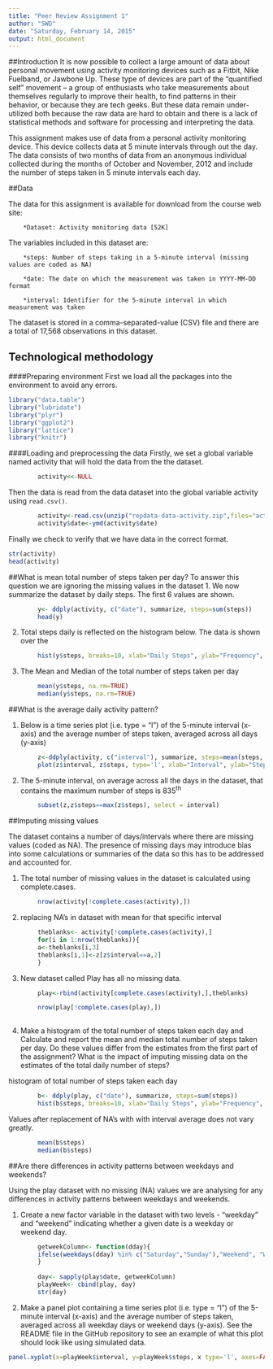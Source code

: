 ```yaml
---
title: "Peer Review Assignment 1"
author: "SWD"
date: "Saturday, February 14, 2015"
output: html_document
---
```


##Introduction
It is now possible to collect a large amount of data about personal movement using activity monitoring devices such as a Fitbit, Nike Fuelband, or Jawbone Up. These type of devices are part of the "quantified self" movement -- a group of enthusiasts who take measurements about themselves regularly to improve their health, to find patterns in their behavior, or because they are tech geeks. But these data remain under-utilized both because the raw data are hard to obtain and there is a lack of statistical methods and software for processing and interpreting the data.

This assignment makes use of data from a personal activity monitoring device. This device collects data at 5 minute intervals through out the day. The data consists of two months of data from an anonymous individual collected during the months of October and November, 2012 and include the number of steps taken in 5 minute intervals each day.


##Data

The data for this assignment is available for download from the course web site:

        *Dataset: Activity monitoring data [52K]

The variables included in this dataset are:

        *steps: Number of steps taking in a 5-minute interval (missing values are coded as NA)

        *date: The date on which the measurement was taken in YYYY-MM-DD format

        *interval: Identifier for the 5-minute interval in which measurement was taken

The dataset is stored in a comma-separated-value (CSV) file and there are a total of 17,568 observations in this dataset.

## Technological methodology
####Preparing environment
First we load all the packages into the environment to avoid any errors. 
```r
library("data.table")
library("lubridate")
library("plyr")
library("ggplot2")
library("lattice")
library("knitr")
```

####Loading and preprocessing the data
Firstly, we set a global variable named activity that will hold the data from the the dataset.  
```r
        activity<<-NULL  
```

Then the data is read from the data dataset into the global variable activity using `read.csv()`.

```r

        activity<-read.csv(unzip("repdata-data-activity.zip",files="activity.csv"))
        activity$date<-ymd(activity$date)

```

Finally we check to verify that we have data in the correct format. 

```r
str(activity)
head(activity)
```

##What is mean total number of steps taken per day?
To answer this question we are ignoring the missing values in the dataset
1. We now summarize the dataset by daily steps. The first 6 values are shown.

```r
        y<- ddply(activity, c("date"), summarize, steps=sum(steps))
        head(y)
```

2. Total steps daily is reflected on the histogram below. The data is shown over the

```r
        hist(y$steps, breaks=10, xlab="Daily Steps", ylab="Frequency", main="Total Number of Steps per Day", col="red")

```

3. The Mean and Median of the total number of steps taken per day

```r
        mean(y$steps, na.rm=TRUE)
        median(y$steps, na.rm=TRUE)
```

##What is the average daily activity pattern?

1. Below is a time series plot (i.e. type = "l") of the 5-minute interval (x-axis) and the average number of steps taken, averaged across all days (y-axis)
```r
        z<-ddply(activity, c("interval"), summarize, steps=mean(steps, na.rm=TRUE))
        plot(z$interval, z$steps, type='l', xlab="Interval", ylab="Steps")

```

2. The 5-minute interval, on average across all the days in the dataset, that contains the maximum number of steps is 835^th^
```r
        subset(z,z$steps==max(z$steps), select = interval)
```


##Imputing missing values

The dataset contains a number of days/intervals where there are missing values (coded as NA). The presence of missing days may introduce bias into some calculations or summaries of the data so this has to be addressed and accounted for.

1. The total number of missing values in the dataset is calculated using complete.cases. 
```r
        nrow(activity[!complete.cases(activity),])
```
2. replacing NA's in dataset with mean for that specific interval

```r
        theblanks<- activity[!complete.cases(activity),]
        for(i in 1:nrow(theblanks)){
        a<-theblanks[i,3]
        theblanks[i,1]<-z[z$interval==a,2]
        }
```

3. New dataset called Play has all no missing data. 
```r
        
        play<-rbind(activity[complete.cases(activity),],theblanks)

        nrow(play[!complete.cases(play),])
        
```

4. Make a histogram of the total number of steps taken each day and Calculate and report the mean and median total number of steps taken per day. Do these values differ from the estimates from the first part of the assignment? What is the impact of imputing missing data on the estimates of the total daily number of steps?

histogram of total number of steps taken each day
```r
        b<- ddply(play, c("date"), summarize, steps=sum(steps))
        hist(b$steps, breaks=10, xlab="Daily Steps", ylab="Frequency", main="Total Number of Steps per Day", col="red")
```
Values after replacement of NA's with with interval average does not vary greatly. 

```r
        mean(b$steps)
        median(b$steps)
```


##Are there differences in activity patterns between weekdays and weekends?

Using the play dataset with no missing (NA) values we are analysing for any differences in activity patterns between weekdays and weekends. 

1. Create a new factor variable in the dataset with two levels - "weekday" and "weekend" indicating whether a given date is a weekday or weekend day.

```r
        getweekColumn<- function(dday){
        ifelse(weekdays(dday) %in% c("Saturday","Sunday"),"Weekend", "Weekday")
        }
        
        day<- sapply(play$date, getweekColumn)
        playWeek<- cbind(play, day)
        str(day)
```

2. Make a panel plot containing a time series plot (i.e. type = "l") of the 5-minute interval (x-axis) and the average number of steps taken, averaged across all weekday days or weekend days (y-axis). See the README file in the GitHub repository to see an example of what this plot should look like using simulated data.

```r
panel.xyplot(x=playWeek$interval, y=playWeek$steps, x type='l', axes=FALSE, xlab="", ylab="Global Active Power (kilowatts)")


```
